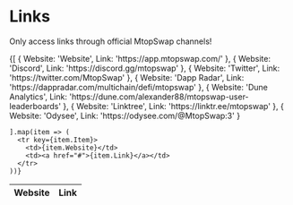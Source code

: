 # Links

Only access links through official MtopSwap channels!

<div style={{ overflow: 'auto' }}>
<table>
  <thead>
    <tr>
      <th>Website</th>
      <th>Link</th>
    </tr>
  </thead>
  <tbody>
    {[
      { Website: 'Website', Link: 'https://app.mtopswap.com/' },
      { Website: 'Discord', Link: 'https://discord.gg/mtopswap' },
      { Website: 'Twitter', Link: 'https://twitter.com/MtopSwap' },
      { Website: 'Dapp Radar', Link: 'https://dappradar.com/multichain/defi/mtopswap' },
      { Website: 'Dune Analytics', Link: 'https://dune.com/alexander88/mtopswap-user-leaderboards' },
      { Website: 'Linktree', Link: 'https://linktr.ee/mtopswap' },
      { Website: 'Odysee', Link: 'https://odysee.com/@MtopSwap:3' }


    ].map(item => (
      <tr key={item.Item}>
        <td>{item.Website}</td>
        <td><a href="#">{item.Link}</a></td>
      </tr>
    ))}
  </tbody>
</table>
</div>
